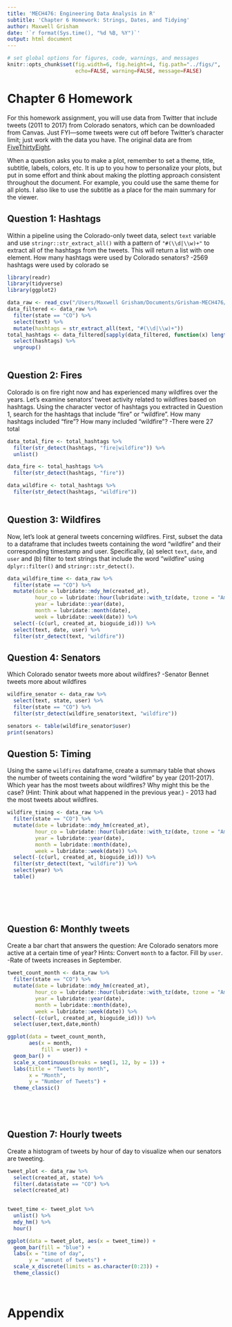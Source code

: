 ---
title: 'MECH476: Engineering Data Analysis in R'
subtitle: 'Chapter 6 Homework: Strings, Dates, and Tidying' 
author: Maxwell Grisham
date: '`r format(Sys.time(), "%d %B, %Y")`'
output: html document
---

```{r global-options, include=FALSE}
# set global options for figures, code, warnings, and messages
knitr::opts_chunk$set(fig.width=6, fig.height=4, fig.path="../figs/",
                      echo=FALSE, warning=FALSE, message=FALSE)
```

# Chapter 6 Homework

For this homework assignment, you will use data from Twitter that include
tweets (2011 to 2017) from Colorado senators, which can be downloaded from Canvas.
Just FYI---some tweets were cut off before Twitter's character limit; 
just work with the data you have. The original data are from
[FiveThirtyEight](https://github.com/fivethirtyeight/data/tree/master/twitter-ratio).

When a question asks you to make a plot, remember to set a theme, title, 
subtitle, labels, colors, etc. It is up to you how to personalize your plots, 
but put in some effort and think about making the plotting approach consistent 
throughout the document. For example, you could use the same theme for all
plots. I also like to use the subtitle as a place for the main summary for the
viewer.

\newpage

## Question 1: Hashtags

Within a pipeline using the Colorado-only tweet data, select `text` variable 
and use `stringr::str_extract_all()` with a pattern of `"#(\\d|\\w)+"` to
extract all of the hashtags from the tweets. This will return a list with one
element. How many hashtags were used by Colorado senators?
-2569 hashtags were used by colorado se

```{r hashtags}
library(readr)
library(tidyverse)
library(ggplot2)

data_raw <- read_csv("/Users/Maxwell Grisham/Documents/Grisham-MECH476/senators.csv")
data_filtered <- data_raw %>%
  filter(state == "CO") %>%
  select(text) %>%
  mutate(hashtags = str_extract_all(text, "#(\\d|\\w)+"))
total_hashtags <- data_filtered[sapply(data_filtered, function(x) length(x) > 0)] %>%
  select(hashtags) %>%
  ungroup()
  

```

## Question 2: Fires

Colorado is on fire right now and has experienced many wildfires over the years.
Let's examine senators' tweet activity related to wildfires based on hashtags.
Using the character vector of hashtags you extracted in Question 1, search for
the hashtags that include "fire" or "wildfire". How many hashtags included
"fire"? How many included "wildfire"?
-There were 27 total

```{r hashtag-fire}
data_total_fire <- total_hashtags %>%
  filter(str_detect(hashtags, "fire|wildfire")) %>%
  unlist()

data_fire <- total_hashtags %>%
  filter(str_detect(hashtags, "fire"))

data_wildfire <- total_hashtags %>%
  filter(str_detect(hashtags, "wildfire"))
  
```

## Question 3: Wildfires 

Now, let's look at general tweets concerning wildfires. First, subset the data
to a dataframe that includes tweets containing the word "wildfire" and their 
corresponding timestamp and user. Specifically, (a) select `text`, `date`, and
`user` and (b) filter to text strings that include the word "wildfire" using
`dplyr::filter()` and `stringr::str_detect()`.

```{r wildfire}
data_wildfire_time <- data_raw %>%
  filter(state == "CO") %>%
  mutate(date = lubridate::mdy_hm(created_at),
         hour_co = lubridate::hour(lubridate::with_tz(date, tzone = "America/Denver")),
         year = lubridate::year(date),
         month = lubridate::month(date),
         week = lubridate::week(date)) %>%
  select(-(c(url, created_at, bioguide_id))) %>%
  select(text, date, user) %>%
  filter(str_detect(text, "wildfire"))

```

## Question 4: Senators

Which Colorado senator tweets more about wildfires? 
-Senator Bennet tweets more about wildfires

```{r wildfire-senator}
wildfire_senator <- data_raw %>%
  select(text, state, user) %>%
  filter(state == "CO") %>%
  filter(str_detect(wildfire_senator$text, "wildfire"))

senators <- table(wildfire_senator$user)
print(senators)
```

## Question 5: Timing

Using the same `wildfires` dataframe, create a summary table that shows the 
number of tweets containing the word "wildfire" by year (2011-2017). Which year
has the most tweets about wildfires? Why might this be the case? (Hint: Think
about what happened in the previous year.)
- 2013 had the most tweets about wildfires.
```{r wildfire-timing}
wildfire_timing <- data_raw %>%
  filter(state == "CO") %>%
  mutate(date = lubridate::mdy_hm(created_at),
         hour_co = lubridate::hour(lubridate::with_tz(date, tzone = "America/Denver")),
         year = lubridate::year(date),
         month = lubridate::month(date),
         week = lubridate::week(date)) %>%
  select(-(c(url, created_at, bioguide_id))) %>%
  filter(str_detect(text, "wildfire")) %>%
  select(year) %>%
  table()


  

  
```

\newpage

## Question 6: Monthly tweets

Create a bar chart that answers the question: Are Colorado senators more active
at a certain time of year? Hints: Convert `month` to a factor. Fill by `user`.
-Rate of tweets increases in September.
```{r tweet-count-month}
tweet_count_month <- data_raw %>%
  filter(state == "CO") %>%
  mutate(date = lubridate::mdy_hm(created_at),
         hour_co = lubridate::hour(lubridate::with_tz(date, tzone = "America/Denver")),
         year = lubridate::year(date),
         month = lubridate::month(date),
         week = lubridate::week(date)) %>%
  select(-(c(url, created_at, bioguide_id))) %>%
  select(user,text,date,month)

ggplot(data = tweet_count_month,
       aes(x = month,
           fill = user)) +
  geom_bar() +
  scale_x_continuous(breaks = seq(1, 12, by = 1)) + 
  labs(title = "Tweets by month",
       x = "Month",
       y = "Number of Tweets") +
  theme_classic()


  
  
```

\newpage

## Question 7: Hourly tweets

Create a histogram of tweets by hour of day to visualize when our senators are
tweeting. 

```{r tweet-count-hour}
tweet_plot <- data_raw %>%
  select(created_at, state) %>%
  filter(.data$state == "CO") %>%
  select(created_at) 
  

tweet_time <- tweet_plot %>%
  unlist() %>%
  mdy_hm() %>%
  hour()

ggplot(data = tweet_plot, aes(x = tweet_time)) +
  geom_bar(fill = "blue") +
  labs(x = "time of day",
       y = "amount of tweets") +
  scale_x_discrete(limits = as.character(0:23)) +
  theme_classic()
  



```

\newpage

# Appendix

```{r show_code, ref.label = knitr::all_labels(), echo = TRUE, eval = FALSE}
```

